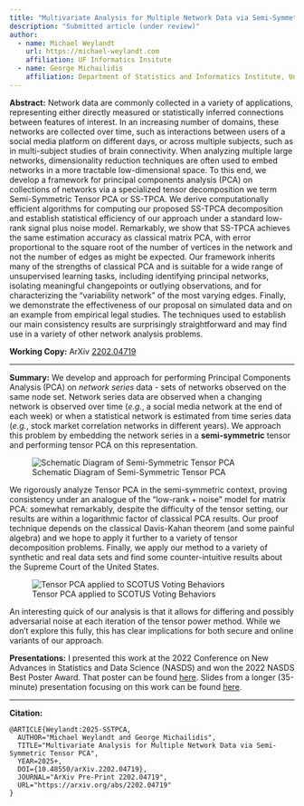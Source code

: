 ```yaml
---
title: "Multivariate Analysis for Multiple Network Data via Semi-Symmetric Tensor PCA"
description: "Submitted article (under review)"
author:
  - name: Michael Weylandt
    url: https://michael-weylandt.com
    affiliation: UF Informatics Insitute
  - name: George Michailidis
    affiliation: Department of Statistics and Informatics Institute, University of Florida
---
```


**Abstract:** Network data are commonly collected in a variety of applications,
representing either directly measured or statistically inferred connections
between features of interest. In an increasing number of domains, these
networks are collected over time, such as interactions between users of a
social media platform on different days, or across multiple subjects, such as
in multi-subject studies of brain connectivity. When analyzing multiple large
networks, dimensionality reduction techniques are often used to embed networks
in a more tractable low-dimensional space. To this end, we develop a framework
for principal components analysis (PCA) on collections of networks via a
specialized tensor decomposition we term Semi-Symmetric Tensor PCA or SS-TPCA.
We derive computationally efficient algorithms for computing our proposed
SS-TPCA decomposition and establish statistical efficiency of our approach
under a standard low-rank signal plus noise model. Remarkably, we show that
SS-TPCA achieves the same estimation accuracy as classical matrix PCA, with
error proportional to the square root of the number of vertices in the network
and not the number of edges as might be expected. Our framework inherits many
of the strengths of classical PCA and is suitable for a wide range of
unsupervised learning tasks, including identifying principal networks,
isolating meaningful changepoints or outlying observations, and for
characterizing the "variability network" of the most varying edges. Finally, we
demonstrate the effectiveness of our proposal on simulated data and on an
example from empirical legal studies. The techniques used to establish our main
consistency results are surprisingly straightforward and may find use in a
variety of other network analysis problems.

**Working Copy:** ArXiv [2202.04719](https://arxiv.org/abs/2202.04719)

<hr>

**Summary:** We develop and approach for performing Principal Components Analysis (PCA) on *network series* data - sets of networks observed on the same node set. Network series data are observed when a changing network is observed over time (*e.g.*, a social media network at the end of each week) or when a statistical network is estimated from time series data (*e.g.*, stock market correlation networks in different years). We approach this problem by embedding the network series in a **semi-symmetric** tensor and performing tensor PCA on this representation. 

![Schematic Diagram of Semi-Symmetric Tensor PCA](../assets/sstpca/schematic.png)

We rigorously analyze Tensor PCA in the semi-symmetric context, proving consistency under an analogue of the "low-rank + noise" model for matrix PCA: somewhat remarkably, despite the difficulty of the tensor setting, our results are within a logarithmic factor of classical PCA results. Our proof technique depends on the classical Davis-Kahan theorem (and some painful algebra) and we hope to apply it further to a variety of tensor decomposition problems. Finally, we apply our method to a variety of synthetic and real data sets and find some counter-intuitive results about the Supreme Court of the United States. 

![Tensor PCA applied to SCOTUS Voting Behaviors](../assets/sstpca/scotus.png)


An interesting quick of our analysis is that it allows for differing and possibly adversarial noise at each iteration of the
tensor power method. While we don't explore this fully, this has clear implications for both secure and online variants
of our approach.

**Presentations:** I presented this work at the 2022 Conference on New Advances in Statistics and Data Science (NASDS) and won the 2022 NASDS Best Poster Award. That poster can be found [here](../assets/sstpca/NASDS_poster.pdf). Slides from a longer (35-minute) presentation focusing on this work can be found [here](../assets/sstpca/sstpca_talk.pdf).


---

**Citation:**

```
@ARTICLE{Weylandt:2025-SSTPCA,
  AUTHOR="Michael Weylandt and George Michailidis",
  TITLE="Multivariate Analysis for Multiple Network Data via Semi-Symmetric Tensor PCA",
  YEAR=2025+,
  DOI={10.48550/arXiv.2202.04719},
  JOURNAL="ArXiv Pre-Print 2202.04719", 
  URL="https://arxiv.org/abs/2202.04719"
}
```

